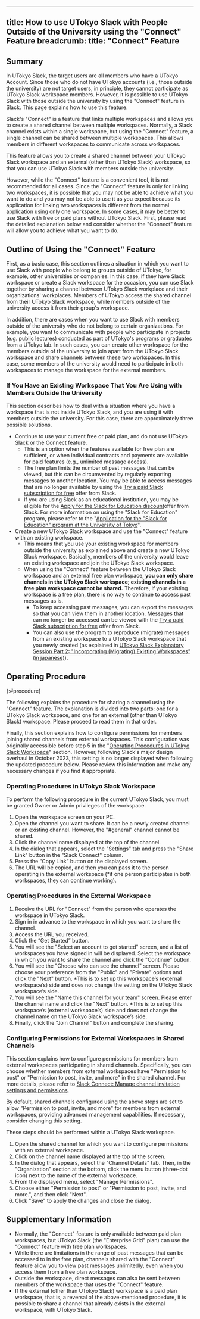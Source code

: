 
---
title: How to use UTokyo Slack with People Outside of the University using the "Connect" Feature 
breadcrumb:
  title: "Connect" Feature
---

## Summary 

In UTokyo Slack, the target users are all members who have a UTokyo Account. Since those who do not have UTokyo accounts (i.e., those outside the university) are not target users, in principle, they cannot participate as UTokyo Slack workspace members. However, it is possible to use UTokyo Slack with those outside the university by using the "Connect" feature in Slack. This page explains how to use this feature. 

Slack's "Connect" is a feature that links multiple workspaces and allows you to create a shared channel between multiple workspaces. Normally, a Slack channel exists within a single workspace, but using the "Connect" feature, a single channel can be shared between multiple workspaces. This allows members in different workspaces to communicate across workspaces. 

This feature allows you to create a shared channel between your UTokyo Slack workspace and an external (other than UTokyo Slack) workspace, so that you can use UTokyo Slack with members outside the university. 

However, while the "Connect" feature is a convenient tool, it is not recommended for all cases. Since the "Connect" feature is only for linking two workspaces, it is possible that you may not be able to achieve what you want to do and you may not be able to use it as you expect because its application for linking two workspaces is different from the normal application using only one workspace. In some cases, it may be better to use Slack with free or paid plans without UTokyo Slack. First, please read the detailed explanation below and consider whether the "Connect" feature will allow you to achieve what you want to do. 

## Outline of Using the "Connect" Feature 

First, as a basic case, this section outlines a situation in which you want to use Slack with people who belong to groups outside of UTokyo, for example, other universities or companies. In this case, if they have Slack workspace or create a Slack workspace for the occasion, you can use Slack together by sharing a channel between UTokyo Slack workplace and their organizations' workplaces. Members of UTokyo access the shared channel from their UTokyo Slack workspace, while members outside of the university access it from their group's workspace. 

In addition, there are cases when you want to use Slack with members outside of the university who do not belong to certain organizations. For example, you want to communicate with people who participate in projects (e.g. public lectures) conducted as part of UTokyo's programs or graduates from a UTokyo lab. In such cases, you can create other workspace for the members outside of the university to join apart from the UTokyo Slack workspace and share channels between these two workspaces. In this case, some members of the university would need to participate in both workspaces to manage the workspace for the external members. 

### If You Have an Existing Workspace That You Are Using with Members Outside the University 

This section describes how to deal with a situation where you have a workspace that is not inside UTokyo Slack, and you are using it with members outside the university. For this case, there are approximately three possible solutions. 

- Continue to use your current free or paid plan, and do not use UTokyo Slack or the Connect feature. 
    - This is an option when the features available for free plan are sufficient, or when individual contracts and payments are available for paid features (e.g., unlimited message access).
    - The free plan limits the number of past messages that can be viewed, but this can be circumvented by regularly exporting messages to another location. You may be able to access messages that are no longer available by using the [Try a paid Slack subscription for free](https://slack.com/intl/en-gb/help/articles/202878523-Try-a-paid-Slack-subscription-for-free) offer from Slack. 
    - If you are using Slack as an educational institution, you may be eligible for the [Apply for the Slack for Education discount](https://slack.com/intl/en-gb/help/articles/206646877-Apply-for-the-Slack-for-Education-discount)offer from Slack. For more information on using the "Slack for Education" program, please refer to the "[Application for the "Slack for Education" program at the University of Tokyo](/https://deploy-preview-849--utelecon.netlify.app/en/slack/discount)".
- Create a new UTokyo Slack workspace and use the "Connect" feature with an existing workspace. 
    - This means that you use your existing workspace for members outside the university as explained above and create a new UTokyo Slack workspace. Basically, members of the university would leave an existing workspace and join the UTokyo Slack workspace. 
    - When using the "Connect" feature between the UTokyo Slack workspace and an external free plan workspace, **you can only share channels in the UTokyo Slack workspace; existing channels in a free plan workspace cannot be shared.** Therefore, if your existing workspace is a free plan, there is no way to continue to access past messages as is.  
        - To keep accessing past messages, you can export the messages so that you can view them in another location. Messages that can no longer be accessed can be viewed with the [Try a paid Slack subscription for free](https://slack.com/intl/en-gb/help/articles/202878523-Try-a-paid-Slack-subscription-for-free) offer from Slack.
        - You can also use the program to reproduce (migrate) messages from an existing workspace to a UTokyo Slack workspace that you newly created (as explained in [UTokyo Slack Explanatory Session Part 2: "Incorporating (Migrating) Existing Workspaces" (in japanese)](/events/2022-slack/#part2)).

## Operating Procedure
{:#procedure}

The following explains the procedure for sharing a channel using the "Connect" feature. The explanation is divided into two parts: one for a UTokyo Slack workspace, and one for an external (other than UTokyo Slack) workspace. Please proceed to read them in that order. 

Finally, this section explains how to configure permissions for members joining shared channels from external workspaces. This configuration was originally accessible before step 5 in the "[Operating Procedures in UTokyo Slack Workspace](#Operating-Procedures-in-UTokyo-Slack-Workspace)" section. However, following Slack's major design overhaul in October 2023, this setting is no longer displayed when following the updated procedure below. Please review this information and make any necessary changes if you find it appropriate.

### Operating Procedures in UTokyo Slack Workspace 

To perform the following procedure in the current UTokyo Slack, you must be granted Owner or Admin privileges of the workspace. 
1. Open the workspace screen on your PC.  
1. Open the channel you want to share. It can be a newly created channel or an existing channel. However, the "#general" channel cannot be shared. 
1. Click the channel name displayed at the top of the channel. 
1. In the dialog that appears, select the "Settings" tab and press the "Share Link" button in the "Slack Connect" column. 
1. Press the “Copy Link” button on the displayed screen. 
1. The URL will be copied, and then you can pass it to the person operating in the external workspace (*if one person participates in both workspaces, they can continue working). 

### Operating Procedures in the External Workspace 

1. Receive the URL for "Connect" from the person who operates the workspace in UTokyo Slack. 
1. Sign in in advance to the workspace in which you want to share the channel. 
1. Access the URL you received. 
1. Click the “Get Started” button. 
1. You will see the "Select an account to get started" screen, and a list of workspaces you have signed in will be displayed. Select the workspace in which you want to share the channel and click the "Continue" button. 
1. You will see the "Choose who can see the channel" screen. Please choose your preference from the "Public" and "Private" options and click the "Next" button. *This is to set up this workspace’s (external workspace’s) side and does not change the setting on the UTokyo Slack workspace’s side. 
1. You will see the "Name this channel for your team" screen. Please enter the channel name and click the "Next" button. *This is to set up this workspace’s (external workspace’s) side and does not change the channel name on the UTokyo Slack workspace’s side. 
1. Finally, click the "Join Channel" button and complete the sharing. 

### Configuring Permissions for External Workspaces in Shared Channels

This section explains how to configure permissions for members from external workspaces participating in shared channels. Specifically, you can choose whether members from external workspaces have "Permission to post" or "Permission to post, invite, and more" in the shared channel. For more details, please refer to [Slack Connect: Manage channel invitation settings and permissions](https://slack.com/help/articles/1500012572621-Slack-Connect--Manage-channel-invitation-settings-and-permissions).

By default, shared channels configured using the above steps are set to allow "Permission to post, invite, and more" for members from external workspaces, providing advanced management capabilities. If necessary, consider changing this setting.

These steps should be performed within a UTokyo Slack workspace.

1. Open the shared channel for which you want to configure permissions with an external workspace.
1. Click on the channel name displayed at the top of the screen.
1. In the dialog that appears, select the "Channel Details" tab. Then, in the "Organization" section at the bottom, click the menu button (three-dot icon) next to the name of the external workspace.
1. From the displayed menu, select "Manage Permissions".
1. Choose either "Permission to post" or "Permission to post, invite, and more.", and then click "Next".
1. Click "Save" to apply the changes and close the dialog.


## Supplementary Information 

-	Normally, the "Connect" feature is only available between paid plan workspaces, but UTokyo Slack (the "Enterprise Grid" plan) can use the “Connect” feature with free plan workspaces. 
- While there are limitations in the range of past messages that can be accessed to in the free plan, channels shared with the "Connect" feature allow you to view past messages unlimitedly, even when you access them from a free plan workspace. 
- Outside the workspace, direct messages can also be sent between members of the workspace that uses the "Connect" feature. 
- If the external (other than UTokyo Slack) workspace is a paid plan workspace, that is, a reversal of the above-mentioned procedure, it is possible to share a channel that already exists in the external workspace, with UTokyo Slack. 
